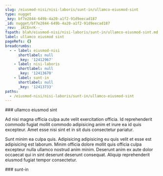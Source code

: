 ```yaml
---
slug: /eiusmod-nisi/nisi-laboris/sunt-in/ullamco-eiusmod-sint
type: nugget
_key: bf7e2844-649b-4a20-a1f2-91d9eecad187
_id: nugget/bf7e2844-649b-4a20-a1f2-91d9eecad187
_rev: _iKCEnrK--_
fspath: blah/eiusmod-nisi/nisi-laboris/sunt-in/ullamco-eiusmod-sint.md
label: ullamco eiusmod sint
pageRefs: {}
breadcrumbs:
  - - label: eiusmod-nisi
      shortlabel: null
      _key: '12412967'
    - label: nisi-laboris
      shortlabel: null
      _key: '12413670'
    - label: sunt-in
      shortlabel: null
      _key: '12413733'
paths:
  - /eiusmod-nisi/nisi-laboris/sunt-in/ullamco-eiusmod-sint
---
```


<NuggetArea>
<Nugget slug="/eiusmod-nisi/nisi-laboris/sunt-in/ullamco-eiusmod-sint" type="nugget" _key="bf7e2844-649b-4a20-a1f2-91d9eecad187" _id="nugget/bf7e2844-649b-4a20-a1f2-91d9eecad187" _rev="_iKCEnrK--_" fspath="blah/eiusmod-nisi/nisi-laboris/sunt-in/ullamco-eiusmod-sint.md" label="ullamco eiusmod sint" paths="/eiusmod-nisi/nisi-laboris/sunt-in/ullamco-eiusmod-sint">
<NuggetBody>
### ullamco eiusmod sint

Ad nisi magna officia culpa aute velit exercitation officia. Id reprehenderit commodo fugiat mollit commodo adipisicing anim et irure ea id quis excepteur. Amet esse nisi sint et in sit duis consectetur pariatur.

Sunt minim ea culpa quis. Adipisicing adipisicing eu quis velit et esse est adipisicing est laborum. Minim officia dolore mollit quis officia culpa excepteur nulla ullamco nostrud anim minim. Deserunt anim ex aute dolor occaecat qui in sint deserunt deserunt consequat. Aliquip reprehenderit eiusmod fugiat tempor consectetur.

</NuggetBody>
<Breadcrumbs>
<Crumbs>
<Crumb _key="12412967" label="eiusmod-nisi" /><Crumb _key="12413670" label="nisi-laboris" /><Crumb _key="12413733" label="sunt-in" />
</Crumbs>
</Breadcrumbs>
</Nugget>

<NuggetsInbound>
</NuggetsInbound>
<NuggetsOutbound>
</NuggetsOutbound>
</NuggetArea>
<PassagesInbound>
<Passage direction="inbound" type="passage" _key="12413733" _id="passage/12413733" _rev="_iKCEnrG--_" label="sunt-in" passage="sunt-in" fspath="blah/eiusmod-nisi/nisi-laboris/sunt-in" paths="/eiusmod-nisi/nisi-laboris/sunt-in" slug="/eiusmod-nisi/nisi-laboris/sunt-in">
<NuggetBody>
### sunt-in

</NuggetBody>
<Breadcrumbs>
<Crumbs>
<Crumb _key="12412967" label="eiusmod-nisi" /><Crumb _key="12413670" label="nisi-laboris" />
</Crumbs>
</Breadcrumbs>
</Passage>

</PassagesInbound>
<PassagesOutbound>
</PassagesOutbound>